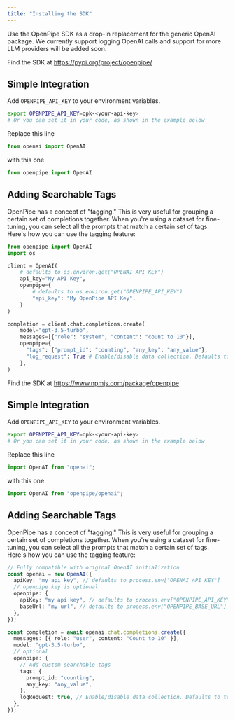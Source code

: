 ```yaml
---
title: "Installing the SDK"
---
```


Use the OpenPipe SDK as a drop-in replacement for the generic OpenAI package. We currently support logging OpenAI calls and support for more LLM providers will be added soon.

<Tabs>
  <Tab title="Python">

Find the SDK at https://pypi.org/project/openpipe/

## Simple Integration

Add `OPENPIPE_API_KEY` to your environment variables.

```bash
export OPENPIPE_API_KEY=opk-<your-api-key>
# Or you can set it in your code, as shown in the example below
```

Replace this line

```python
from openai import OpenAI
```

with this one

```python
from openpipe import OpenAI
```

## Adding Searchable Tags

OpenPipe has a concept of "tagging." This is very useful for grouping a certain set of completions together.
When you're using a dataset for fine-tuning, you can select all the prompts that match a certain set of tags. Here's how you can use the tagging feature:

```python
from openpipe import OpenAI
import os

client = OpenAI(
    # defaults to os.environ.get("OPENAI_API_KEY")
    api_key="My API Key",
    openpipe={
        # defaults to os.environ.get("OPENPIPE_API_KEY")
        "api_key": "My OpenPipe API Key",
    }
)

completion = client.chat.completions.create(
    model="gpt-3.5-turbo",
    messages=[{"role": "system", "content": "count to 10"}],
    openpipe={
      "tags": {"prompt_id": "counting", "any_key": "any_value"},
      "log_request": True # Enable/disable data collection. Defaults to True.
    },
)

```

  </Tab>
  <Tab title="NodeJS">

Find the SDK at https://www.npmjs.com/package/openpipe

## Simple Integration

Add `OPENPIPE_API_KEY` to your environment variables.

```bash
export OPENPIPE_API_KEY=opk-<your-api-key>
# Or you can set it in your code, as shown in the example below
```

Replace this line

```typescript
import OpenAI from "openai";
```

with this one

```typescript
import OpenAI from "openpipe/openai";
```

## Adding Searchable Tags

OpenPipe has a concept of "tagging." This is very useful for grouping a certain set of completions together.
When you're using a dataset for fine-tuning, you can select all the prompts that match a certain set of tags. Here's how you can use the tagging feature:

```typescript
// Fully compatible with original OpenAI initialization
const openai = new OpenAI({
  apiKey: "my api key", // defaults to process.env["OPENAI_API_KEY"]
  // openpipe key is optional
  openpipe: {
    apiKey: "my api key", // defaults to process.env["OPENPIPE_API_KEY"]
    baseUrl: "my url", // defaults to process.env["OPENPIPE_BASE_URL"] or https://app.openpipe.ai/api/v1 if not set
  },
});

const completion = await openai.chat.completions.create({
  messages: [{ role: "user", content: "Count to 10" }],
  model: "gpt-3.5-turbo",
  // optional
  openpipe: {
    // Add custom searchable tags
    tags: {
      prompt_id: "counting",
      any_key: "any_value",
    },
    logRequest: true, // Enable/disable data collection. Defaults to true.
  },
});
```

  </Tab>
</Tabs>
